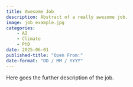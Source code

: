 ```yaml
---
title: Awesome Job
description: Abstract of a really awesome job.
image: job_example.jpg
categories:
    - AI
    - Climate
    - PhD
date: 2025-06-01
published-title: "Open From:"
date-format: "DD / MM / YYYY"
---
```


Here goes the further description of the job.